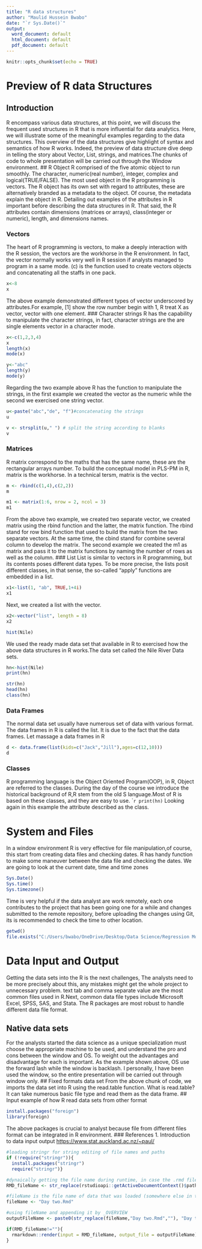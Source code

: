 ```yaml
---
title: "R data structures"
author: "Maulid Hussein Bwabo"
date: "`r Sys.Date()`"
output:
  word_document: default
  html_document: default
  pdf_document: default
---
```


```r
knitr::opts_chunk$set(echo = TRUE)
```

# Preview of R data Structures
## Introduction
R encompass various data structures, at this point, we will discuss the frequent used structures in R that is more influential for data analytics. Here, we will illustrate some of the meaningful examples regarding to the data structures. This overview of the data structures give highlight of syntax and semantics of how R works. Indeed, the preview of data structure dive deep in telling the story about Vector, List, strings, and matrices.The chunks of code to whole presentation will be carried out through the Window environment. 
## R Object
R comprised of the five atomic object to run smoothly. The character, numeric(real number), integer, complex and logical(TRUE/FALSE). The most used object in the R programming is vectors. The R object has its own set with regard to attributes, these are alternatively branded as a metadata to the object. Of course, the metadata explain the object in R. Detailing out examples of the attributes in R important before describing the data structures in R. That said, the R attributes contain dimensions (matrices or arrays), class(integer or numeric), length, and dimensions names. 

### Vectors
The heart of R programming is vectors, to make a deeply interaction with the R session, the vectors are the workhorse in the R environment. In fact, the vector normally works very well in R session if analysts managed to program in a same mode. (c) is the function used to create vectors objects and concatenating all the staffs in one pack.  
```r
x<-8
x
```
The above example demonstrated different types of vector underscored by attributes.For example, [1] show the row number begin with 1, R treat X as vector, vector with one element. 
### Character strings 
R has the capability to manipulate the character strings, in fact, character strings are the are single elements vector in a character mode. 
```r
x<-c(1,2,3,4)
x
length(x)
mode(x)
```
```r
y<-"abc"
length(y)
mode(y)
```
Regarding the two example above R has the function to manipulate the strings, in the first example we created the vector as the numeric while the second we exercised one string vector.
```r
u<-paste("abc","de", "f")#concatenating the strings
u
```
```r
v <- strsplit(u," ") # split the string according to blanks
v
```
### Matrices
R matrix correspond to the maths that has the same name, these are the rectangular arrays number. To build the conceptual model in PLS-PM in R, matrix is the workhorse. In a technical tersm, matrix is the vector. 
```r
m <- rbind(c(1,4),c(2,2))
m
```

```r
m1 <- matrix(1:6, nrow = 2, ncol = 3)
m1
```
From the above two example, we created two separate vector, we created matrix using the rbind function and the latter, the matrix function. The rbind stand for row bind function that used to build the matrix from the two separate vectors. At the same time, the cbind stand for combine several column to develop the matrix. The second example we created the m1 as matrix and pass it to the matrix functions by naming the number of rows as well as the column.
### List
List is similar to vectors in R programming, but its contents poses different data types. To be more precise, the lists posit different classes, in that sense, the so-called "apply" functions are embedded in a list. 
```r
x1<-list(1, "ab", TRUE,1+4i)
x1
```
Next, we created a list with the vector.
```r
x2<-vector("list", length = 8)
x2
```
```r
hist(Nile)
```
We used the ready made data set that available in R to exercised how the above data structures in R works.The data set called the Nile River Data sets.  
```r
hn<-hist(Nile)
print(hn)
```

```r
str(hn)
head(hn)
class(hn)
```
### Data Frames 
The normal data set usually have numerous set of data with various format. The data frames in R is called the list. It is due to the fact that the data frames. Let massage a data frames in R
```r
d <- data.frame(list(kids=c("Jack","Jill"),ages=c(12,10)))
d
```
### Classes 
R programming language is the Object Oriented Program(OOP), in R, Object are referred to the classes. During the day of the course we introduce the historical background of R,R stem from the old S language.Most of R is based on these classes, and they are easy to use.
````r
print(hn)
```
Looking again in this example the attribute described as the class.

# System and Files
In a window environment R is very effective for file manipulation,of course, this start from creating data files and checking dates. R has handy function to make some maneuver between the data file and checking the dates. We are going to look at the current date, time and time zones
```r
Sys.Date()
Sys.time()
Sys.timezone()
```
Time is very helpful if the data analyst are work remotely, each one contributes to the project that has been going one for a while and changes submitted to the remote repository, before uploading the changes using Git, its is recommended to check the time to other location. 
```r
getwd()
file.exists("C:/Users/bwabo/OneDrive/Desktop/Data Science/Regression Models/Introduction-to-R-programming-for-data-analytics")

```
# Data Input and Output
Getting the data sets into the R is the next challenges, The analysts need to be more precisely about this, any mistakes might get the whole project to unnecessary problem. text tab and comma separate value are the most common files used in R.Next, common data file types include Microsoft Excel, SPSS, SAS, and Stata. The R packages are most robust to handle different data file format. 

## Native data sets
For the analysts started the data science as a unique specialization must choose the appropriate machine to be used, and understand the pro and cons between the window and OS. To weight out the advantages and disadvantage for each is important. As the example shown above, OS use the forward lash while the window is backlash. I personally, I have been used the window, so the entire presentation will be carried out through window only. 
## Fixed formats data set
From the above chunk of code, we imports the data set into R using the read.table function. What is read.table? It can take numerous basic file type and read them as the data frame. 
## Input
example of how R read data sets from other format
```r
install.packages("foreign")
library(foreign)
```
The above packages is crucial to analyst because file from different files format can be integrated in R environment. 
### References
1. Introduction to data input output <https://www.stat.auckland.ac.nz/~paul/>
```r

#loading stringr for string editing of file names and paths
if (!require("stringr")){ 
  install.packages("stringr")
  require("stringr")}

#dynaically getting the file name during runtime, in case the .rmd file was saved with a different name
RMD_fileName <- str_replace(rstudioapi::getActiveDocumentContext()$path, paste0(sub("\\/[^\\/]*$", "",rstudioapi::getActiveDocumentContext()$path),"/"),"")

#fileName is the file name of data that was loaded (somewhere else in the script) - will be appended for output
fileName <- "Day two.Rmd" 

#using fileName and appending it by _OVERVIEW
outputFileName <- paste0(str_replace(fileName,"Day two.Rmd",""), "Day two")

if(RMD_fileName!=""){
  rmarkdown::render(input = RMD_fileName, output_file = outputFileName)
}
```